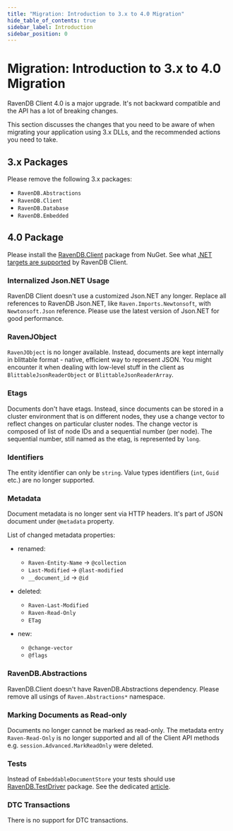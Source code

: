 ```yaml
---
title: "Migration: Introduction to 3.x to 4.0 Migration"
hide_table_of_contents: true
sidebar_label: Introduction
sidebar_position: 0
---
```



# Migration: Introduction to 3.x to 4.0 Migration

RavenDB Client 4.0 is a major upgrade. It's not backward compatible and the API has a lot of breaking changes.

This section discusses the changes that you need to be aware of when migrating your application using 3.x DLLs, and the recommended actions you need to take.

## 3.x Packages

Please remove the following 3.x packages:

- `RavenDB.Abstractions`
- `RavenDB.Client`
- `RavenDB.Database`
- `RavenDB.Embedded`

## 4.0 Package

Please install the [RavenDB.Client](https://www.nuget.org/packages/RavenDB.Client) package from NuGet. See what [.NET targets are supported](../../client-api/net-client-versions.mdx) by RavenDB Client.

### Internalized Json.NET Usage

RavenDB Client doesn't use a customized Json.NET any longer. Replace all references to RavenDB Json.NET, like `Raven.Imports.Newtonsoft`, with `Newtonsoft.Json` reference. 
Please use the latest version of Json.NET for good performance.

### RavenJObject 

`RavenJObject` is no longer available. Instead, documents are kept internally in blittable format - native, efficient way to represent JSON. You might encounter it when dealing 
with low-level stuff in the client as `BlittableJsonReaderObject` or `BlittableJsonReaderArray`.

### Etags

Documents don't have etags. Instead, since documents can be stored in a cluster environment that is on different nodes, they use a change vector to reflect changes on particular cluster nodes.
The change vector is composed of list of node IDs and a sequential number (per node). The sequential number, still named as the etag, is represented by `long`.

### Identifiers

The entity identifier can only be `string`. Value types identifiers (`int`, `Guid` etc.) are no longer supported.

### Metadata

Document metadata is no longer sent via HTTP headers. It's part of JSON document under `@metadata` property.

List of changed metadata properties:

* renamed:
  * `Raven-Entity-Name` -&gt; `@collection`
  * `Last-Modified` -&gt; `@last-modified`
  * `__document_id` -&gt; `@id`

* deleted:
  * `Raven-Last-Modified`
  * `Raven-Read-Only`
  * `ETag`

* new:
  * `@change-vector`
  * `@flags`

### RavenDB.Abstractions

RavenDB.Client doesn't have RavenDB.Abstractions dependency. Please remove all usings of `Raven.Abstractions*` namespace.

### Marking Documents as Read-only

Documents no longer cannot be marked as read-only. The metadata entry `Raven-Read-Only` is no longer supported and all of the Client API methods e.g. `session.Advanced.MarkReadOnly` were deleted.

### Tests

Instead of `EmbeddableDocumentStore` your tests should use [RavenDB.TestDriver](https://www.nuget.org/packages/RavenDB.TestDriver) package. See the dedicated [article](../../start/test-driver.mdx).

### DTC Transactions

There is no support for DTC transactions.
